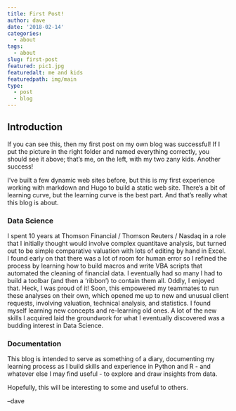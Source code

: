 ```yaml
---
title: First Post!
author: dave
date: '2018-02-14'
categories:
  - about
tags:
  - about
slug: first-post
featured: pic1.jpg
featuredalt: me and kids
featuredpath: img/main
type: 
  - post
  - blog
---
```


## Introduction

If you can see this, then my first post on my own blog was successful! If I put the picture in the right folder and named everything correctly, you should see it above; that's me, on the left, with my two zany kids. Another success!

I've built a few dynamic web sites before, but this is my first experience working with markdown and Hugo to build a static web site. There's a bit of learning curve, but the learning curve is the best part. And that's really what this blog is about.


### Data Science

I spent 10 years at Thomson Financial / Thomson Reuters / Nasdaq in a role that I initially thought would involve complex quantitave analysis, but turned out to be simple comparative valuation with lots of editing by hand in Excel. I found early on that there was a lot of room for human error so I refined the process by learning how to build macros and write VBA scripts that automated the cleaning of financial data. I eventually had so many I had to build a toolbar (and then a 'ribbon') to contain them all. Oddly, I enjoyed that. Heck, I was proud of it! Soon, this empowered my teammates to run these analyses on their own, which opened me up to new and unusual client requests, involving valuation, technical analysis, and statistics. I found myself learning new concepts and re-learning old ones. A lot of the new skills I acquired laid the groundwork for what I eventually discovered was a budding interest in Data Science.


### Documentation

This blog is intended to serve as something of a diary, documenting my learning process as I build skills and experience in Python and R - and whatever else I may find useful - to explore and draw insights from data. 

Hopefully, this will be interesting to some and useful to others. 

--dave
